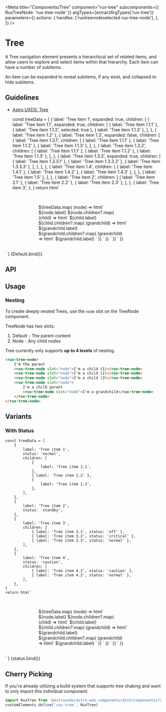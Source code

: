 
<Meta
    title="Components/Tree"
    component="rux-tree"
    subcomponents={{ RuxTreeNode: 'rux-tree-node' }}
    argTypes={extractArgTypes('rux-tree')}
    parameters={{
        actions: {
            handles: ['ruxtreenodeselected rux-tree-node'],
        },
    }}
/>

# Tree

A Tree navigation element presents a hierarchical set of related items, and allow users to explore and select items within that hierarchy. Each item can have a number of subitems.

An item can be expanded to reveal subitems, if any exist, and collapsed to hide subitems.

## Guidelines

-   [Astro UXDS: Tree](http://www.astrouxds.com/library/tree)

    const treeData = [
        {
            label: 'Tree item 1',
            expanded: true,
            children: [
                {
                    label: 'Tree item 1.1',
                    expanded: true,
                    children: [
                        { label: 'Tree item 1.1.1' },
                        { label: 'Tree item 1.1.2', selected: true },
                        { label: 'Tree item 1.1.3' },
                    ],
                },
                { label: 'Tree item 1.2' },
                {
                    label: 'Tree item 1.3',
                    expanded: false,
                    children: [
                        {
                            label: 'Tree item 1.3.1',
                            children: [
                                { label: 'Tree item 1.1.1' },
                                { label: 'Tree item 1.1.2' },
                                { label: 'Tree item 1.1.3' },
                            ],
                        },
                        {
                            label: 'Tree item 1.3.2',
                            children: [
                                { label: 'Tree item 1.1.1' },
                                { label: 'Tree item 1.1.2' },
                                { label: 'Tree item 1.1.3' },
                            ],
                        },
                        {
                            label: 'Tree item 1.3.3',
                            expanded: true,
                            children: [
                                { label: 'Tree item 1.3.3.1' },
                                { label: 'Tree item 1.3.3.2' },
                                { label: 'Tree item 1.3.3.3' },
                            ],
                        },
                    ],
                },
                {
                    label: 'Tree item 1.4',
                    children: [
                        { label: 'Tree item 1.4.1' },
                        { label: 'Tree item 1.4.2' },
                        { label: 'Tree item 1.4.3' },
                    ],
                },
                { label: 'Tree item 1.5' },
            ],
        },
        {
            label: 'Tree item 2',
            children: [
                { label: 'Tree item 2.1' },
                { label: 'Tree item 2.2' },
                { label: 'Tree item 2.3' },
            ],
        },
        {
            label: 'Tree item 3',
        },
    ]
    return html`
<style>
    .container {
        padding: 1rem 10%;
        display: flex;
        justify-content: center;
    }
    rux-tree {
        width: 18rem;
        margin: 1rem;
    }
</style>
<div class="container">
    <rux-tree>
        ${treeData.map(
            (node) => html`
                <rux-tree-node .expanded=${node.expanded}>
                    ${node.label} ${node.children?.map(
                        (child) => html`
                            <rux-tree-node
                                .expanded=${child.expanded}
                                .selected=${child.selected}
                                slot="node"
                            >
                                ${child.label} ${child.children?.map(
                                    (grandchild) => html`
                                        <rux-tree-node
                                            .expanded=${grandchild.expanded}
                                            .selected=${grandchild.selected}
                                            slot="node"
                                        >
                                            ${grandchild.label} ${grandchild.children?.map(
                                                (grandchild) => html`
                                                    <rux-tree-node
                                                        .expanded=${grandchild.expanded}
                                                        .selected=${grandchild.selected}
                                                        slot="node"
                                                    >
                                                        ${grandchild.label}
                                                    </rux-tree-node>
                                                `
                                            )}
                                        </rux-tree-node>
                                    `
                                )}
                            </rux-tree-node>
                        `
                    )}
                </rux-tree-node>
            `
        )}
    </rux-tree>
</div>
    `
}

<Canvas>
    <Story name="Default">{Default.bind()}</Story>
</Canvas>

## API

<ArgsTable of="rux-tree" />

## Usage

### Nesting

To create deeply nested Trees, use the `node` slot on the TreeNode component.

TreeNode has two slots:

1. Default - The parent content
2. Node - Any child nodes

Tree currently only supports **up to 4 levels** of nesting.

```html
<rux-tree-node>
    I'm the parent
    <rux-tree-node slot="node">I'm a child (1)</rux-tree-node>
    <rux-tree-node slot="node">I'm a child (2)</rux-tree-node>
    <rux-tree-node slot="node">I'm a child (3)</rux-tree-node>
    <rux-tree-node slot="node">
        I'm a child parent
        <rux-tree-node slot="node">I'm a grandchild</rux-tree-node>
    </rux-tree-node>
</rux-tree-node>
```

## Variants

### With Status

    const treeData = [
        {
            label: 'Tree item 1',
            status: 'normal',
            children: [
                {
                    label: 'Tree item 1.1',
                },
                { label: 'Tree item 1.2' },
                {
                    label: 'Tree item 1.3',
                },
            ],
        },
        {
            label: 'Tree item 2',
            status: 'standby',
        },
        {
            label: 'Tree item 3',
            children: [
                { label: 'Tree item 3.1', status: 'off' },
                { label: 'Tree item 3.2', status: 'critical' },
                { label: 'Tree item 3.3', status: 'normal' },
            ],
        },
        {
            label: 'Tree item 4',
            status: 'caution',
            children: [
                { label: 'Tree item 4.1', status: 'caution' },
                { label: 'Tree item 4.2', status: 'normal' },
            ],
        },
    ]
    return html`
<style>
    .container {
        padding: 1rem 10%;
        display: flex;
        justify-content: center;
    }
    rux-tree {
        width: 18rem;
        margin: 1rem;
    }
</style>
<div class="container">
    <rux-tree>
        ${treeData.map(
            (node) => html`
                <rux-tree-node>
                    <rux-status status="${node.status}"></rux-status>
                    ${node.label} ${node.children?.map(
                        (child) => html`
                            <rux-tree-node
                                .expanded=${child.expanded}
                                .selected=${child.selected}
                                slot="node"
                            >
                                <rux-status
                                    status="${child.status}"
                                ></rux-status>
                                ${child.label} ${child.children?.map(
                                    (grandchild) => html`
                                        <rux-tree-node
                                            .expanded=${grandchild.expanded}
                                            .selected=${grandchild.selected}
                                            slot="node"
                                        >
                                            <rux-status
                                                status="${grandchild.status}"
                                            ></rux-status>
                                            ${grandchild.label} ${grandchild.children?.map(
                                                (grandchild) => html`
                                                    <rux-tree-node
                                                        .expanded=${grandchild.expanded}
                                                        .selected=${grandchild.selected}
                                                        slot="node"
                                                    >
                                                        <rux-status
                                                            status="${grandchild.status}"
                                                        ></rux-status>
                                                        ${grandchild.label}
                                                    </rux-tree-node>
                                                `
                                            )}
                                        </rux-tree-node>
                                    `
                                )}
                            </rux-tree-node>
                        `
                    )}
                </rux-tree-node>
            `
        )}
    </rux-tree>
</div>
    `
}

<Canvas>
    <Story name="With Status">{status.bind()}</Story>
</Canvas>

## Cherry Picking

If you're already utilizing a build system that supports tree shaking and want to only import this individual component:

```js
import RuxTree from '@astrouxds/astro-web-components/dist/components/rux-tree.js'
customElements.define('rux-tree', RuxTree)
```

